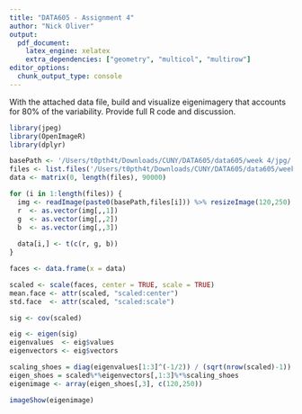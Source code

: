 ```yaml
---
title: "DATA605 - Assignment 4"
author: "Nick Oliver"
output:
  pdf_document:
    latex_engine: xelatex
    extra_dependencies: ["geometry", "multicol", "multirow"]
editor_options: 
  chunk_output_type: console
---
```


With the attached data file, build and visualize  eigenimagery that accounts for 80% of the variability.  Provide full R code and discussion.

```r
library(jpeg)
library(OpenImageR)
library(dplyr)
```

```r
basePath <- '/Users/t0pth4t/Downloads/CUNY/DATA605/data605/week 4/jpg/'
files <- list.files('/Users/t0pth4t/Downloads/CUNY/DATA605/data605/week 4/jpg')
data <- matrix(0, length(files), 90000) 
```
```r
for (i in 1:length(files)) {
  img <- readImage(paste0(basePath,files[i])) %>% resizeImage(120,250)
  r  <- as.vector(img[,,1])
  g  <- as.vector(img[,,2])
  b  <- as.vector(img[,,3])
  
  data[i,] <- t(c(r, g, b))
}
```
```r
faces <- data.frame(x = data)

```

```r
scaled <- scale(faces, center = TRUE, scale = TRUE)
mean.face <- attr(scaled, "scaled:center")
std.face  <- attr(scaled, "scaled:scale")
```

```r
sig <- cov(scaled)

```

```r
eig <- eigen(sig)
eigenvalues  <- eig$values
eigenvectors <- eig$vectors
```

```r
scaling_shoes = diag(eigenvalues[1:3]^(-1/2)) / (sqrt(nrow(scaled)-1))
eigen_shoes = scaled%*%eigenvectors[,1:3]%*%scaling_shoes
eigenimage <- array(eigen_shoes[,3], c(120,250))
```

```r
imageShow(eigenimage)
```